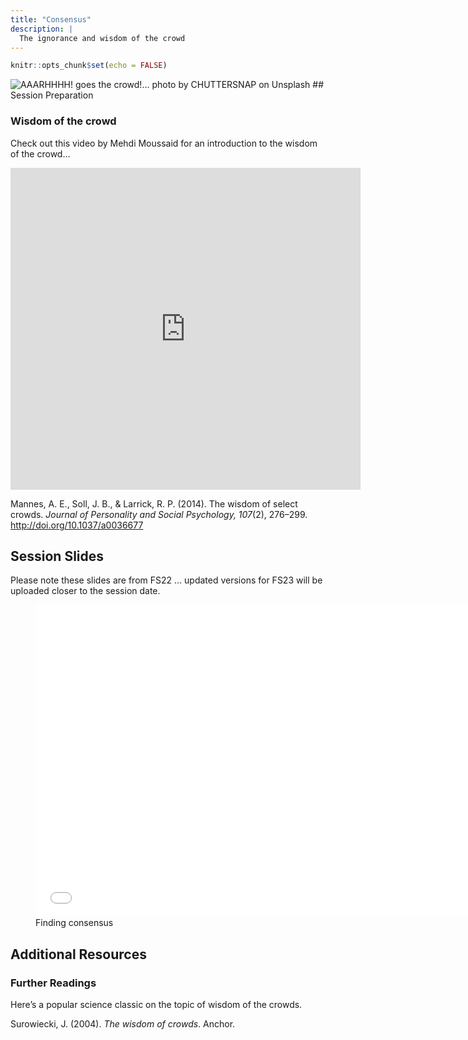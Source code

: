 ```yaml
---
title: "Consensus"
description: |
  The ignorance and wisdom of the crowd
---
```


```r
knitr::opts_chunk$set(echo = FALSE)
```

![AAARHHHH! goes the crowd!... <br> <span>photo by <a href="https://unsplash.com/@chuttersnap?utm_source=unsplash&amp;utm_medium=referral&amp;utm_content=creditCopyText">CHUTTERSNAP</a> on <a href="https://unsplash.com/s/photos/crowd?utm_source=unsplash&amp;utm_medium=referral&amp;utm_content=creditCopyText">Unsplash</a></span>](photos/chuttersnap-gDDas5_ALRw-unsplash.jpg)
## Session Preparation

### Wisdom of the crowd

Check out this video by Mehdi Moussaid for an introduction to the wisdom of the crowd... 

<iframe width="560" height="515" src="https://www.youtube.com/embed/cWTn73BZs8c" title="YouTube video player" frameborder="0" allow="accelerometer; autoplay; clipboard-write; encrypted-media; gyroscope; picture-in-picture" allowfullscreen></iframe>

Mannes, A. E., Soll, J. B., & Larrick, R. P. (2014). The wisdom of select crowds. *Journal of Personality and Social Psychology, 107*(2), 276–299. [http://doi.org/10.1037/a0036677](https://github.com/matarui/ebdm/raw/main/docs/literature/Mannes_2014_JPSP.pdf)

## Session Slides

Please note these slides are from FS22 ... updated versions for FS23 will be uploaded closer to the session date. 

![Finding consensus](presentations/EBDM_session5.pdf){width=700px height=500px}

## Additional Resources 

### Further Readings

Here's a popular science classic on the topic of wisdom of the crowds. 

Surowiecki, J. (2004). *The wisdom of crowds*. Anchor.

